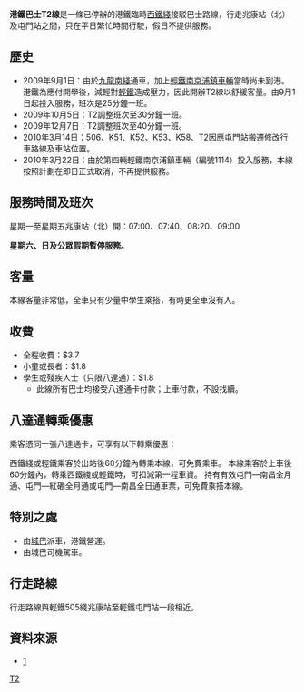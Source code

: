 {{Infobox Bus Route
| image=
| number=港鐵巴士T2線 
| operator=港鐵巴士
| garage= 城巴車廠
| length=9公里
| time=25-30分鐘
| start=兆康站（北）公共運輸交匯處
| via=[[兆康苑|兆康苑]]<br>[[良景邨|良景邨]]<br>[[山景邨|山景邨]]<br>[[西鐵綫|西鐵綫]]屯門站
| end=屯門站公共運輸交匯處
| level =0700、0740、0820、0900
| frequency =40分鐘一班
| Other_route = 無
| vehicle = [[利蘭奧林比安|利蘭奧林比安]]（向城巴租賃，1XX/3XX） 
| Fare = $3.7（成人）<br>$1.8（小童）
| compete = 輕鐵505線<br>輕鐵507線<br>輕鐵615、615P線<br>[[港鐵巴士K58線|港鐵巴士K58線]]
| bgcolor = orange
| fontcolor = white
}}

'''港鐵巴士T2線'''是一條已停辦的港鐵臨時[[西鐵綫|西鐵綫]]接駁巴士路線，行走兆康站（北）及屯門站之間，只在平日繁忙時間行駛，假日不提供服務。

==歷史==
*2009年9月1日：由於[[九龍南綫|九龍南綫]]通車，加上[[輕鐵中國南車輕軌車輛|輕鐵南京浦鎮車輛]]當時尚未到港。港鐵為應付開學後，減輕對[[輕鐵_(香港)|輕鐵]]造成壓力，因此開辦T2線以舒緩客量。由9月1日起投入服務，班次是25分鐘一班。
*2009年10月5日：T2調整班次至30分鐘一班。
*2009年12月7日：T2調整班次至40分鐘一班。
*2010年3月14日：[[港鐵巴士506線|506]]、[[港鐵巴士K51線|K51]]、[[港鐵巴士K52線|K52]]、[[港鐵巴士K53線|K53]]、K58、T2因應屯門站搬遷修改行車路線及車站位置。
*2010年3月22日：由於第四輛輕鐵南京浦鎮車輛（編號1114）投入服務，本線按照計劃在即日正式取消，不再提供服務。

==服務時間及班次==
星期一至星期五兆康站（北）開：07:00、07:40、08:20、09:00 

'''星期六、日及公眾假期暫停服務。'''

==客量==
本線客量非常低，全車只有少量中學生乘搭，有時更全車沒有人。

==收費==
*全程收費：$3.7 
*小童或長者：$1.8 
*學生或殘疾人士（只限八達通）：$1.8 
**此線所有巴士均接受八達通卡付款；上車付款，不設找續。

==八達通轉乘優惠==
乘客憑同一張八達通卡，可享有以下轉乘優惠： 

西鐵綫或輕鐵乘客於出站後60分鐘內轉乘本線，可免費乘車。 
本線乘客於上車後60分鐘內，轉乘西鐵綫或輕鐵時，可扣減第一程車資。 
持有有效屯門—南昌全月通、屯門—紅磡全月通或屯門—南昌全日通車票，可免費乘搭本線。

==特別之處==
*由[[城巴|城巴]]派車，港鐵營運。
*由城巴司機駕車。

==行走路線==
行走路線與輕鐵505綫兆康站至輕鐵屯門站一段相近。
{{香港巴士路線
| 模板名稱 = MTR_Bus_Route_T2
| 標誌 = 
| 標誌大小 = 
| 標誌簡介 = 
| 名稱 = 港鐵巴士T2綫（兆康站（北）↺ 屯門站）
| 代表色 = Red
| 背景顏色 = #99CCFF
| 車站列表 = 兆康站（北）→[[兆康苑|兆康苑]]→輕鐵[[麒麟站|麒麟站]]→[[寶怡花園|寶怡花園]]→良景邨→輕鐵[[新圍站|新圍站]]→輕鐵[[石排站|石排站]]→輕鐵[[鳴琴站|鳴琴站]]→輕鐵[[建安站_(香港)|建安站]]→屯門站
| 備註 = 
}}

==資料來源==
*[http://www.ushb.net/rtinfo/KCRindex.php] {{Wayback|url=http://www.ushb.net/rtinfo/KCRindex.php |date=20080212015101 }}

[[Category:已取消港鐵巴士路線|T2]]